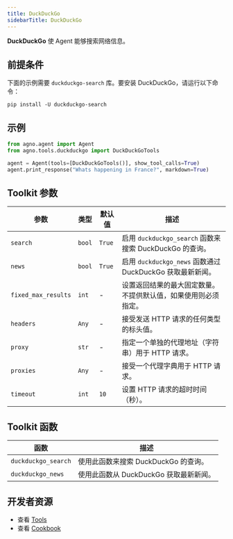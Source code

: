 ```yaml
---
title: DuckDuckGo
sidebarTitle: DuckDuckGo
---
```


**DuckDuckGo** 使 Agent 能够搜索网络信息。

## 前提条件

下面的示例需要 `duckduckgo-search` 库。要安装 DuckDuckGo，请运行以下命令：

```shell
pip install -U duckduckgo-search
```

## 示例

```python cookbook/tools/duckduckgo.py
from agno.agent import Agent
from agno.tools.duckduckgo import DuckDuckGoTools

agent = Agent(tools=[DuckDuckGoTools()], show_tool_calls=True)
agent.print_response("Whats happening in France?", markdown=True)
```

## Toolkit 参数

| 参数           | 类型   | 默认值 | 描述                                                                                                |
| -------------- | ------ | ------ | --------------------------------------------------------------------------------------------------- |
| `search`       | `bool` | `True` | 启用 `duckduckgo_search` 函数来搜索 DuckDuckGo 的查询。                                               |
| `news`         | `bool` | `True` | 启用 `duckduckgo_news` 函数通过 DuckDuckGo 获取最新新闻。                                             |
| `fixed_max_results` | `int`  | -      | 设置返回结果的最大固定数量。不提供默认值，如果使用则必须指定。                                             |
| `headers`      | `Any`  | -      | 接受发送 HTTP 请求的任何类型的标头值。                                                              |
| `proxy`        | `str`  | -      | 指定一个单独的代理地址（字符串）用于 HTTP 请求。                                                    |
| `proxies`      | `Any`  | -      | 接受一个代理字典用于 HTTP 请求。                                                                    |
| `timeout`      | `int`  | `10`   | 设置 HTTP 请求的超时时间（秒）。                                                                    |

## Toolkit 函数

| 函数            | 描述                                          |
| --------------- | --------------------------------------------- |
| `duckduckgo_search` | 使用此函数来搜索 DuckDuckGo 的查询。              |
| `duckduckgo_news`   | 使用此函数从 DuckDuckGo 获取最新新闻。            |

## 开发者资源

- 查看 [Tools](https://github.com/agno-agi/agno/blob/main/libs/agno/agno/tools/duckduckgo.py)
- 查看 [Cookbook](https://github.com/agno-agi/agno/blob/main/cookbook/tools/duckduckgo_tools.py)